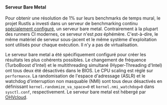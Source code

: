 #### Serveur Bare Metal
Pour obtenir une résolution de 1% sur leurs benchmarks de temps mural, le projet Rustls a investi dans un serveur de benchmarking continu [spécialement configuré][config serveur], un serveur bare metal.
Contrairement à la plupart des runners CI modernes, ce serveur n'est _pas_ éphémère.
C'est-à-dire, le même matériel de serveur sous-jacent et le même système d'exploitation sont utilisés pour chaque exécution.
Il n'y a pas de virtualisation.

Le serveur bare metal a été spécifiquement configuré pour créer les résultats les plus cohérents possibles.
Le changement de fréquence (TurboBoost d'Intel) et le multithreading simultané (Hyper-Threading d'Intel) ont tous deux été désactivés dans le BIOS.
Le CPU scaling est réglé sur `performance`.
La randomisation de l'espace d'adressage (ASLR) et le watchdog d'interruption non masquable (NMI) sont tous deux désactivés en définissant `kernel.randomize_va_space=0` et `kernel.nmi_watchdog=0` dans `sysctl.conf`, respectivement.
Le serveur bare metal est hébergé par [OHVcloud][OVHcloud].

[config serveur]: https://github.com/rust-lang/rustc-perf/blob/master/docs/perf-runner.md
[OVHcloud]: https://www.ovhcloud.com/
